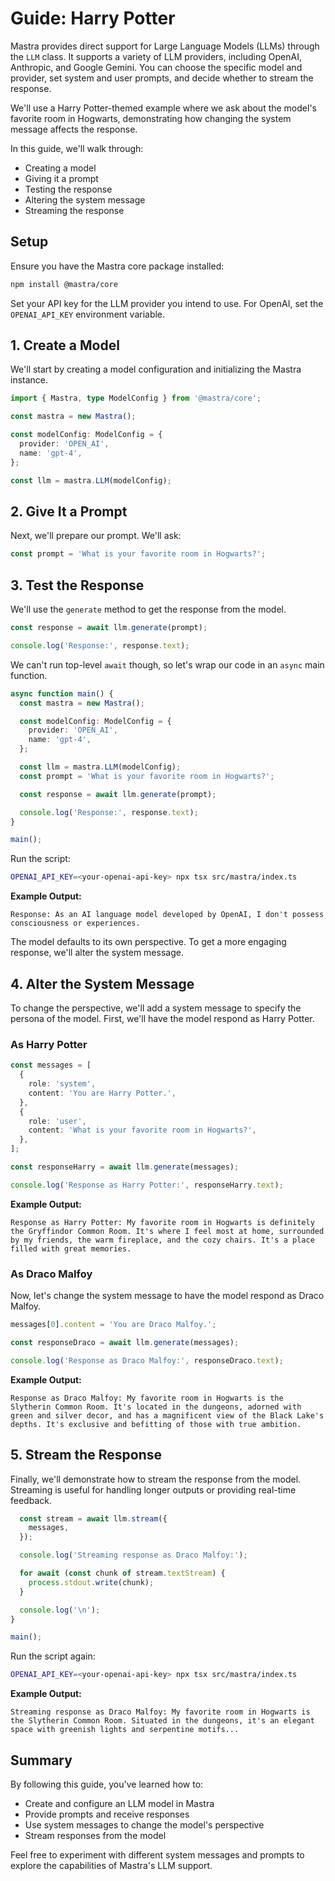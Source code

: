# Guide: Harry Potter

Mastra provides direct support for Large Language Models (LLMs) through the `LLM` class. It supports a variety of LLM providers, including OpenAI, Anthropic, and Google Gemini. You can choose the specific model and provider, set system and user prompts, and decide whether to stream the response.

We'll use a Harry Potter-themed example where we ask about the model's favorite room in Hogwarts, demonstrating how changing the system message affects the response.

In this guide, we'll walk through:

- Creating a model
- Giving it a prompt
- Testing the response
- Altering the system message
- Streaming the response

## Setup

Ensure you have the Mastra core package installed:

```bash copy
npm install @mastra/core
```

Set your API key for the LLM provider you intend to use. For OpenAI, set the `OPENAI_API_KEY` environment variable.

## 1. Create a Model

We'll start by creating a model configuration and initializing the Mastra instance.

```typescript
import { Mastra, type ModelConfig } from '@mastra/core';

const mastra = new Mastra();

const modelConfig: ModelConfig = {
  provider: 'OPEN_AI',
  name: 'gpt-4',
};

const llm = mastra.LLM(modelConfig);
```

## 2. Give It a Prompt

Next, we'll prepare our prompt. We'll ask:

```typescript
const prompt = 'What is your favorite room in Hogwarts?';
```

## 3. Test the Response

We'll use the `generate` method to get the response from the model.

```typescript
const response = await llm.generate(prompt);

console.log('Response:', response.text);
```

We can't run top-level `await` though, so let's wrap our code in an `async` main function.

```typescript filename="src/mastra/index.ts"
async function main() {
  const mastra = new Mastra();

  const modelConfig: ModelConfig = {
    provider: 'OPEN_AI',
    name: 'gpt-4',
  };

  const llm = mastra.LLM(modelConfig);
  const prompt = 'What is your favorite room in Hogwarts?';

  const response = await llm.generate(prompt);

  console.log('Response:', response.text);
}

main();
```

Run the script:

```bash copy
OPENAI_API_KEY=<your-openai-api-key> npx tsx src/mastra/index.ts
```

**Example Output:**

```
Response: As an AI language model developed by OpenAI, I don't possess consciousness or experiences.
```

The model defaults to its own perspective. To get a more engaging response, we'll alter the system message.

## 4. Alter the System Message

To change the perspective, we'll add a system message to specify the persona of the model. First, we'll have the model respond as Harry Potter.

### As Harry Potter

```typescript
const messages = [
  {
    role: 'system',
    content: 'You are Harry Potter.',
  },
  {
    role: 'user',
    content: 'What is your favorite room in Hogwarts?',
  },
];

const responseHarry = await llm.generate(messages);

console.log('Response as Harry Potter:', responseHarry.text);
```

**Example Output:**

```
Response as Harry Potter: My favorite room in Hogwarts is definitely the Gryffindor Common Room. It's where I feel most at home, surrounded by my friends, the warm fireplace, and the cozy chairs. It's a place filled with great memories.
```

### As Draco Malfoy

Now, let's change the system message to have the model respond as Draco Malfoy.

```typescript
messages[0].content = 'You are Draco Malfoy.';

const responseDraco = await llm.generate(messages);

console.log('Response as Draco Malfoy:', responseDraco.text);
```

**Example Output:**

```
Response as Draco Malfoy: My favorite room in Hogwarts is the Slytherin Common Room. It's located in the dungeons, adorned with green and silver decor, and has a magnificent view of the Black Lake's depths. It's exclusive and befitting of those with true ambition.
```

## 5. Stream the Response

Finally, we'll demonstrate how to stream the response from the model. Streaming is useful for handling longer outputs or providing real-time feedback.

```typescript
  const stream = await llm.stream({
    messages,
  });

  console.log('Streaming response as Draco Malfoy:');

  for await (const chunk of stream.textStream) {
    process.stdout.write(chunk);
  }

  console.log('\n');
}

main();
```

Run the script again:

```bash copy
OPENAI_API_KEY=<your-openai-api-key> npx tsx src/mastra/index.ts
```

**Example Output:**

```
Streaming response as Draco Malfoy: My favorite room in Hogwarts is the Slytherin Common Room. Situated in the dungeons, it's an elegant space with greenish lights and serpentine motifs...
```

## Summary

By following this guide, you've learned how to:

- Create and configure an LLM model in Mastra
- Provide prompts and receive responses
- Use system messages to change the model's perspective
- Stream responses from the model

Feel free to experiment with different system messages and prompts to explore the capabilities of Mastra's LLM support.
